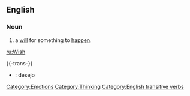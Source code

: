 ==English==
===Noun===
# a [[will]] for something to [[happen]].

{{cleanup}}

[[Category:Emotions]]
[[Category:Thinking]]

[[ru:Wish]]

{{-trans-}}
*{{pt}}: desejo

[[Category:English transitive verbs]]